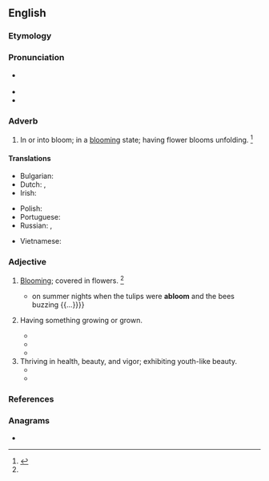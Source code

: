 ==English==

===Etymology===
{{prefix|en|a|bloom|t1=in|t2=flower}}

===Pronunciation===
* {{a|US}} {{IPA|en|/əˈbluːm/}}
* {{audio|en|LL-Q1860 (eng)-Vealhurl-abloom.wav|Audio (UK)}}
* {{rhymes|en|uːm|s=2}}

===Adverb===
{{en-adv|-}}

# {{lb|en|postpositive}} In or into bloom; in a [[blooming]] state; having flower blooms unfolding. {{defdate|Mid 19<sup>th</sup> century.}}<ref name=SOED>{{R:SOED5|page=5}}</ref>

====Translations====
{{trans-top|(postpositive) in or into bloom; in a blooming state}}
* Bulgarian: {{t|bg|цъфтящ, разцъфтял, в разцвет}}
* Dutch: {{t|nl|in bloei}}, {{t|nl|in volle bloei}}
* Irish: {{t|ga|faoi bhláth}}
{{trans-mid}}
* Polish: {{t|pl|w kwiatach}}
* Portuguese: {{t+|pt|florescente}}
* Russian: {{t|ru|в цвету|sc=Cyrl}}, {{t+|ru|цвету́щий}}
{{trans-bottom}}

{{checktrans-top}}
* Vietnamese: {{t-check|vi|đang nở hoa}}
{{trans-mid}}
{{trans-bottom}}

===Adjective===
{{en-adj}}

# [[blooming|Blooming]]; covered in flowers. {{defdate|Mid 19<sup>th</sup> century.}}<ref name=SOED/>
#* {{RQ:Woolf Orlando|chapter=4|passage={{...}} on summer nights when the tulips were '''abloom''' and the bees buzzing {{...}}}}
# {{lb|en|figuratively}} Having something growing or grown.
#* {{quote-journal|en|author=Gregory Hartswick|title=[Untitled]|magazine=[[w:St. Nicholas Magazine|''St. Nicholas'' (magazine)]]|volume=27|issue=3|date=January 1900|page=274|url=http://books.google.com/books?id=QWUwAQAAMAAJ&pg=PA274&dq=abloom|passage=For Santa Claus comes&nbsp;/ With reindeer and sleigh&nbsp;/ To fill up the stockings on glad Christmas Day.&nbsp;/ And there in the library&nbsp;/ Stands a great tree&nbsp;/ With gifts all '''abloom''', most lovely to see!}}
#* {{quote-book|en|year=1902|author=[[w:Hamilton Wright Mabie|Hamilton Wright Mabie]]|title=Under the Trees|page=62|url=http://books.google.com/books?id=sNY8AAAAYAAJ&pg=PA62&dq=abloom|passage=Who does not feel the passage of divine dreams over his troubled life when the infinite meadows of heaven are suddenly '''abloom''' with light?}}
#* {{quote-book|en|year=1998|author=[[w:Tom Wolfe|Tom Wolfe]]|title=[[w:A Man in Full|''A Man in Full'']]|chapter=15|passage=He was '''abloom''' with heat and anxiety. The sweat underneath his arms had turned into an oily slick.}}
# Thriving in health, beauty, and vigor; exhibiting youth-like beauty.
#* {{quote-book|en|year=1987|author=Merrill J. Mattes|title=The Great Platte River Road|page=70|passage=The Hollywood concept of clean-shaven, square-jawed young men and fragrant young ladies with cheeks '''abloom''' does not seem to square with the facts.}}
#* {{quote-book|en|year=1997|author=[[w:Ruth Langan|Ruth Langan]]|title=Jade|chapter=1|passage=When they returned, Jade's cheeks were '''abloom''', her eyes alight with anticipation.}}

===References===
<references/>

===Anagrams===
* {{anagrams|en|a=ablmoo|mabolo}}